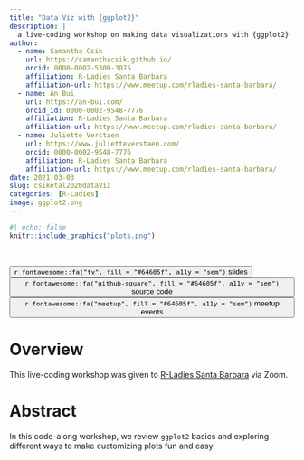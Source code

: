 ```yaml
---
title: "Data Viz with {ggplot2}"
description: |
  a live-coding workshop on making data visualizations with {ggplot2}
author:
  - name: Samantha Csik
    url: https://samanthacsik.github.io/
    orcid: 0000-0002-5300-3075
    affiliation: R-Ladies Santa Barbara
    affiliation-url: https://www.meetup.com/rladies-santa-barbara/
  - name: An Bui
    url: https://an-bui.com/
    orcid_id: 0000-0002-9548-7776
    affiliation: R-Ladies Santa Barbara
    affiliation-url: https://www.meetup.com/rladies-santa-barbara/
  - name: Juliette Verstaen
    url: https://www.julietteverstaen.com/
    orcid: 0000-0002-9548-7776
    affiliation: R-Ladies Santa Barbara
    affiliation-url: https://www.meetup.com/rladies-santa-barbara/
date: 2021-03-03
slug: csiketal2020dataViz
categories: [R-Ladies]
image: ggplot2.png
---
```


```r
#| echo: false
knitr::include_graphics("plots.png")
```

<br>

<div class="container">
<div class="center">
<button type="button" class="button-styling" onclick=window.location.href='https://docs.google.com/presentation/d/1sU2H89F5e409WpYilRqYAqu7DdXSAivccEa4y44xZ7c/edit?usp=sharing'>`r fontawesome::fa("tv", fill = "#64605f", a11y = "sem")` slides</button>
<button type="button" class="button-styling" onclick=window.location.href='https://github.com/j-verstaen/RLadiesSB-Data-Viz-Pt1'>`r fontawesome::fa("github-square", fill = "#64605f", a11y = "sem")` source code</button> 
<button type="button" class="button-styling" onclick=window.location.href='https://www.meetup.com/rladies-santa-barbara/events/272478115/'>`r fontawesome::fa("meetup", fill = "#64605f", a11y = "sem")` meetup events</button> 
</div>
</div>

# Overview

This live-coding workshop was given to [R-Ladies Santa Barbara](https://www.meetup.com/rladies-santa-barbara/) via Zoom.

# Abstract 

In this code-along workshop, we review `ggplot2` basics and exploring different ways to make customizing plots fun and easy.
